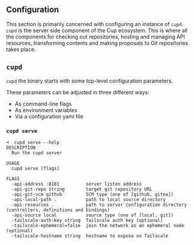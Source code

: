 Configuration
-------------

This section is primarily concerned with configuring an instance of `cupd`.
`cupd` is the server side component of the Cup ecosystem.
This is where all the components for checking out repositories, hosting and managing API resources, transforming contents and making proposals to Git repositories takes place.

## `cupd`

`cupd` the binary starts with some top-level configuration parameters.

These parameters can be adjusted in three different ways:
- As command-line flags
- As environment variables
- Via a configuration yaml file

### `cupd serve`

```console
➜  cupd serve --help
DESCRIPTION
  Run the cupd server

USAGE
  cupd serve [flags]

FLAGS
  -api-address :8181          server listen address
  -api-git-repo string        target git repository URL
  -api-git-scm github         SCM type (one of [github, gitea])
  -api-local-path .           path to local source directory
  -api-resources .            path to server configuration directory (controllers, definitions and bindings)
  -api-source local           source type (one of [local, git])
  -tailscale-auth-key string  Tailscale auth key (optional)
  -tailscale-ephemeral=false  join the network as an ephemeral node (optional)
  -tailscale-hostname string  hostname to expose on Tailscale
```
